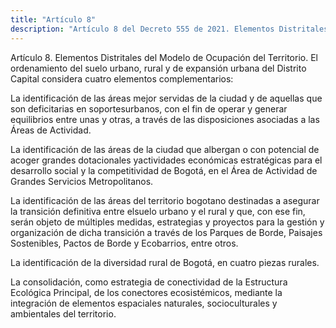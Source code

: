 ```yaml
---
title: "Artículo 8"
description: "Artículo 8 del Decreto 555 de 2021. Elementos Distritales del Modelo de Ocupación del Territorio."
---
```


Artículo 8. Elementos Distritales del Modelo de Ocupación del Territorio. El ordenamiento del suelo urbano, rural y de expansión urbana del Distrito Capital considera cuatro elementos complementarios:
 
La identificación de las áreas mejor servidas de la ciudad y de aquellas que son deficitarias en soportesurbanos, con el fin de operar y generar equilibrios entre unas y otras, a través de las disposiciones asociadas a las Áreas de Actividad.
 
La identificación de las áreas de la ciudad que albergan o con potencial de acoger grandes dotacionales yactividades económicas estratégicas para el desarrollo social y la competitividad de Bogotá, en el Área de Actividad de Grandes Servicios Metropolitanos.
 
La identificación de las áreas del territorio bogotano destinadas a asegurar la transición definitiva entre elsuelo urbano y el rural y que, con ese fin, serán objeto de múltiples medidas, estrategias y proyectos para la gestión y organización de dicha transición a través de los Parques de Borde, Paisajes Sostenibles, Pactos de Borde y Ecobarrios, entre otros.
 
La identificación de la diversidad rural de Bogotá, en cuatro piezas rurales.
 
La consolidación, como estrategia de conectividad de la Estructura Ecológica Principal, de los conectores ecosistémicos, mediante la integración de elementos espaciales naturales, socioculturales y ambientales del territorio.